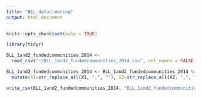 ```yaml
---
title: "BLL_datacleaning"
output: html_document
---
```


```r
knitr::opts_chunk$set(echo = TRUE)
```

```r
library(tidyr)
```
```r
BLL_1and2_fundedcommunities_2014 <- 
  read_csv("~/BLL_1and2_fundedcommunities_2014.csv", col_names = FALSE)
```
```r
BLL_1and2_fundedcommunities_2014 <- BLL_1and2_fundedcommunities_2014 %>%
  mutate(X1=str_replace_all(X1, ",", ""), X2=str_replace_all(X2, ",", ""), X3=str_replace_all(X3, ",", ""), X4=str_replace_all(X4, ",", ""), X5=str_replace_all(X5, ",", ""), X6=str_replace_all(X6, ",", ""), X7=str_replace_all(X7, ",", ""), X8=str_replace_all(X8, ",", ""), X9=str_replace_all(X9, ",", ""), X10=str_replace_all(X10, ",", ""), X11=str_replace_all(X11, ",", ""), X12=str_replace_all(X12, ",", ""), X13=str_replace_all(X13, ",", ""), X14=str_replace_all(X14, ",", ""))
```

```r
write_csv(BLL_1and2_fundedcommunities_2014, "BLL_1and2_fundedcommunities_2014.csv")
```

